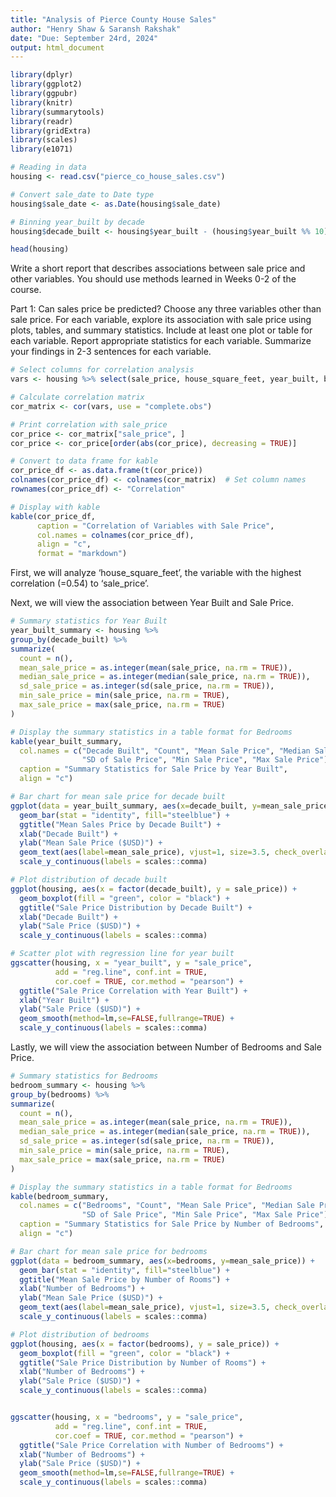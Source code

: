 ```yaml
---
title: "Analysis of Pierce County House Sales"
author: "Henry Shaw & Saransh Rakshak"
date: "Due: September 24rd, 2024"
output: html_document
---
```


```R
library(dplyr)
library(ggplot2)
library(ggpubr)
library(knitr)
library(summarytools)
library(readr)
library(gridExtra)
library(scales)
library(e1071) 

# Reading in data
housing <- read.csv("pierce_co_house_sales.csv")

# Convert sale_date to Date type
housing$sale_date <- as.Date(housing$sale_date)

# Binning year_built by decade
housing$decade_built <- housing$year_built - (housing$year_built %% 10)

```


```R

head(housing)

```

Write a short report that describes associations between sale price and other variables.
You should use methods learned in Weeks 0-2 of the course.

Part 1: 
Can sales price be predicted? Choose any three variables other than sale price.
For each variable, explore its association with sale price using plots, tables, and summary statistics. 
Include at least one plot or table for each variable. Report appropriate statistics for each variable. 
Summarize your findings in 2-3 sentences for each variable.


```R
# Select columns for correlation analysis
vars <- housing %>% select(sale_price, house_square_feet, year_built, bedrooms)

# Calculate correlation matrix
cor_matrix <- cor(vars, use = "complete.obs")

# Print correlation with sale_price
cor_price <- cor_matrix["sale_price", ]
cor_price <- cor_price[order(abs(cor_price), decreasing = TRUE)]

# Convert to data frame for kable
cor_price_df <- as.data.frame(t(cor_price))
colnames(cor_price_df) <- colnames(cor_matrix)  # Set column names
rownames(cor_price_df) <- "Correlation"

# Display with kable
kable(cor_price_df, 
      caption = "Correlation of Variables with Sale Price",
      col.names = colnames(cor_price_df),
      align = "c", 
      format = "markdown")
```


First, we will analyze 'house_square_feet', the variable with the highest correlation (=0.54) to 'sale_price'.




Next, we will view the association between Year Built and Sale Price.

```R
# Summary statistics for Year Built
year_built_summary <- housing %>%
group_by(decade_built) %>%
summarize(
  count = n(),
  mean_sale_price = as.integer(mean(sale_price, na.rm = TRUE)),
  median_sale_price = as.integer(median(sale_price, na.rm = TRUE)),
  sd_sale_price = as.integer(sd(sale_price, na.rm = TRUE)),
  min_sale_price = min(sale_price, na.rm = TRUE),
  max_sale_price = max(sale_price, na.rm = TRUE)
)

# Display the summary statistics in a table format for Bedrooms
kable(year_built_summary, 
  col.names = c("Decade Built", "Count", "Mean Sale Price", "Median Sale Price", 
                "SD of Sale Price", "Min Sale Price", "Max Sale Price"),
  caption = "Summary Statistics for Sale Price by Year Built",
  align = "c")


```

```R

# Bar chart for mean sale price for decade built
ggplot(data = year_built_summary, aes(x=decade_built, y=mean_sale_price)) +
  geom_bar(stat = "identity", fill="steelblue") +
  ggtitle("Mean Sales Price by Decade Built") +
  xlab("Decade Built") +
  ylab("Mean Sale Price ($USD)") +
  geom_text(aes(label=mean_sale_price), vjust=1, size=3.5, check_overlap = TRUE, angle = 90) +
  scale_y_continuous(labels = scales::comma)

# Plot distribution of decade built
ggplot(housing, aes(x = factor(decade_built), y = sale_price)) +
  geom_boxplot(fill = "green", color = "black") +
  ggtitle("Sale Price Distribution by Decade Built") +
  xlab("Decade Built") +
  ylab("Sale Price ($USD)") +
  scale_y_continuous(labels = scales::comma)

# Scatter plot with regression line for year built
ggscatter(housing, x = "year_built", y = "sale_price",
          add = "reg.line", conf.int = TRUE, 
          cor.coef = TRUE, cor.method = "pearson") +
  ggtitle("Sale Price Correlation with Year Built") +
  xlab("Year Built") +
  ylab("Sale Price ($USD)") +
  geom_smooth(method=lm,se=FALSE,fullrange=TRUE) +
  scale_y_continuous(labels = scales::comma)

```




Lastly, we will view the association between Number of Bedrooms and Sale Price.





```R
# Summary statistics for Bedrooms
bedroom_summary <- housing %>%
group_by(bedrooms) %>%
summarize(
  count = n(),
  mean_sale_price = as.integer(mean(sale_price, na.rm = TRUE)),
  median_sale_price = as.integer(median(sale_price, na.rm = TRUE)),
  sd_sale_price = as.integer(sd(sale_price, na.rm = TRUE)),
  min_sale_price = min(sale_price, na.rm = TRUE),
  max_sale_price = max(sale_price, na.rm = TRUE)
)

# Display the summary statistics in a table format for Bedrooms
kable(bedroom_summary, 
  col.names = c("Bedrooms", "Count", "Mean Sale Price", "Median Sale Price", 
                "SD of Sale Price", "Min Sale Price", "Max Sale Price"),
  caption = "Summary Statistics for Sale Price by Number of Bedrooms",
  align = "c")

```





```R

# Bar chart for mean sale price for bedrooms
ggplot(data = bedroom_summary, aes(x=bedrooms, y=mean_sale_price)) +
  geom_bar(stat = "identity", fill="steelblue") +
  ggtitle("Mean Sale Price by Number of Rooms") +
  xlab("Number of Bedrooms") +
  ylab("Mean Sale Price ($USD)") +
  geom_text(aes(label=mean_sale_price), vjust=1, size=3.5, check_overlap = TRUE) +
  scale_y_continuous(labels = scales::comma)

# Plot distribution of bedrooms
ggplot(housing, aes(x = factor(bedrooms), y = sale_price)) +
  geom_boxplot(fill = "green", color = "black") +
  ggtitle("Sale Price Distribution by Number of Rooms") +
  xlab("Number of Bedrooms") +
  ylab("Sale Price ($USD)") +
  scale_y_continuous(labels = scales::comma)


ggscatter(housing, x = "bedrooms", y = "sale_price",
          add = "reg.line", conf.int = TRUE, 
          cor.coef = TRUE, cor.method = "pearson") +
  ggtitle("Sale Price Correlation with Number of Bedrooms") +
  xlab("Number of Bedrooms") +
  ylab("Sale Price ($USD)") +
  geom_smooth(method=lm,se=FALSE,fullrange=TRUE) +
  scale_y_continuous(labels = scales::comma)

```

```R


```
